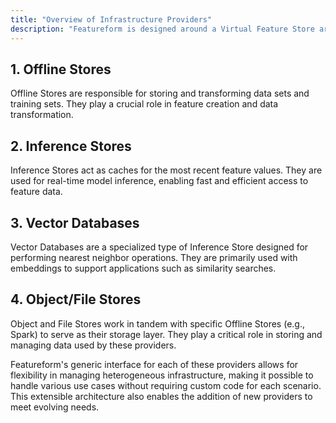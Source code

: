 ```yaml
---
title: "Overview of Infrastructure Providers"
description: "Featureform is designed around a Virtual Feature Store architecture, which manages metadata and orchestrates various infrastructure providers. This approach allows data scientists to interact with their data using the Featureform framework while ensuring that data continues to be stored and processed in a manner consistent with existing infrastructure. Featureform supports four primary provider abstractions:"
---
```


## 1. Offline Stores

Offline Stores are responsible for storing and transforming data sets and training sets. They play a crucial role in feature creation and data transformation.

## 2. Inference Stores

Inference Stores act as caches for the most recent feature values. They are used for real-time model inference, enabling fast and efficient access to feature data.

## 3. Vector Databases

Vector Databases are a specialized type of Inference Store designed for performing nearest neighbor operations. They are primarily used with embeddings to support applications such as similarity searches.

## 4. Object/File Stores

Object and File Stores work in tandem with specific Offline Stores (e.g., Spark) to serve as their storage layer. They play a critical role in storing and managing data used by these providers.

Featureform's generic interface for each of these providers allows for flexibility in managing heterogeneous infrastructure, making it possible to handle various use cases without requiring custom code for each scenario. This extensible architecture also enables the addition of new providers to meet evolving needs.
